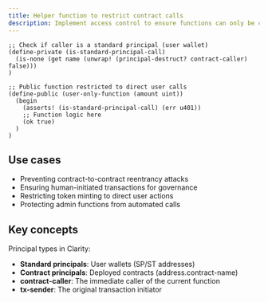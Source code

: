 ```yaml
---
title: Helper function to restrict contract calls
description: Implement access control to ensure functions can only be called by users, not other contracts
---
```


```clarity
;; Check if caller is a standard principal (user wallet)
(define-private (is-standard-principal-call)
  (is-none (get name (unwrap! (principal-destruct? contract-caller) false)))
)

;; Public function restricted to direct user calls
(define-public (user-only-function (amount uint))
  (begin
    (asserts! (is-standard-principal-call) (err u401))
    ;; Function logic here
    (ok true)
  )
)
```

## Use cases

- Preventing contract-to-contract reentrancy attacks
- Ensuring human-initiated transactions for governance
- Restricting token minting to direct user actions
- Protecting admin functions from automated calls

## Key concepts

Principal types in Clarity:

- **Standard principals**: User wallets (SP/ST addresses)
- **Contract principals**: Deployed contracts (address.contract-name)
- **contract-caller**: The immediate caller of the current function
- **tx-sender**: The original transaction initiator